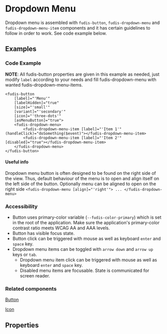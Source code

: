 
<Meta title="Components/Dropdown Menu" />

# Dropdown Menu

Dropdown menu is assembled with `fudis-button`, `fudis-dropdown-menu` and `fudis-dropdown-menu-item` components and it has certain guidelines to follow in order to work. See code example below.

## Examples

<Canvas of={DropdownMenuStories.DropdownMenu}></Canvas>

### Code Example
**NOTE**: All fudis-button properties are given in this example as needed, just modify `label` according to your needs and fill fudis-dropdown-menu with wanted fudis-dropdown-menu-items.
```
<fudis-button 
	[label]="'Menu'"
	[labelHidden]="true"
	[size]="'small'"
	[variant]="'secondary'"
	[icon]="'three-dots'"
	[asMenuButton]="true">
	<fudis-dropdown-menu>
		<fudis-dropdown-menu-item [label]="'Item 1'" (handleClick)="doSomething($event)"></fudis-dropdown-menu-item>
		<fudis-dropdown-menu-item [label]="'Item 2'" [disabled]="true"></fudis-dropdown-menu-item>
	</fudis-dropdown-menu>
</fudis-button>
```

#### Useful info
Dropdown menu button is often designed to be found on the right side of the view. Thus, default behaviour of the menu is to open and align itself on the left side of the button. Optionally menu can be aligned to open on the right side `<fudis-dropdown-menu [align]="'right'"> ... </fudis-dropdown-menu>`


### Accessibility

- Button uses primary-color variable (`--fudis-color-primary`) which is set in the root of the application. Make sure the application's primary-color contrast ratio meets WCAG AA and AAA levels.
- Button has visible focus state.
- Button click can be triggered with mouse as well as keyboard <code>enter</code> and <code>space</code> key.
- Dropdown menu items can be toggled with <code>arrow down</code> and <code>arrow up</code> keys or <code>tab</code>.
	- Dropdown menu item click can be triggered with mouse as well as keyboard <code>enter</code> and <code>space</code> key.
	- Disabled menu items are focusable. State is communicated for screen reader.

### Related components

[Button](/docs/components-button--button)

[Icon](/docs/components-icon--icon)

## Properties

<ArgTypes of={DropdownMenuComponent} />
